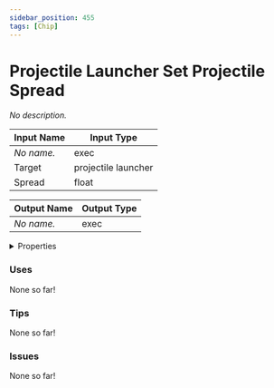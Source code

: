```yaml
---
sidebar_position: 455
tags: [Chip]
---
```


# Projectile Launcher Set Projectile Spread

*No description.*



| Input Name | Input Type |
|-----------|-----------|
| *No name.* | exec |
| Target | projectile launcher |
| Spread | float |

| Output Name | Output Type |
|-----------|-----------|
| *No name.* | exec |


<details>
  <summary>Properties</summary>
  <div>
    <div>
    <table>
      <thead>
        <tr>
          <th>Is beta required?</th>
          <th>❌</th>
        </tr>
        <tr>
          <th>Is this chip a trolling risk?</th>
          <th>❌</th>
        </tr>
        <tr>
          <th>Chip UUPD</th>
          <th>c01cee87-a81e-4cdb-84c5-d443cfe53bce</th>
        </tr>
      </thead>
    </table>
    </div>
  </div>
</details>

### Uses

None so far!

### Tips

None so far!

### Issues

None so far!